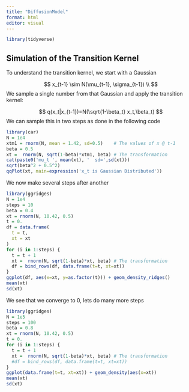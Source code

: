 ```yaml
---
title: "DiffusionModel"
format: html
editor: visual
---
```


```r
library(tidyverse)

```

## Simulation of the Transition Kernel

To understand the transition kernel, we start with a Gaussian

$$
x_{t-1} \sim N(\mu_{t-1}, \sigma_{t-1}) \\
$$We sample a single number from that Gaussian and apply the transition kernel:

$$
 q(x_t|x_{t-1})=N(\sqrt{1-\beta_t} x_t,\beta_t)
$$ We can sample this in two steps as done in the following code

```r
library(car)
N = 1e4
xtm1 = rnorm(N, mean = 1.42, sd=0.5)    # The values of x @ t-1
beta = 0.5
xt =  rnorm(N, sqrt(1-beta)*xtm1, beta) # The transformation
cat(paste0('mu_t ', mean(xt), '  sd=',sd(xt)))
sqrt(beta^2 + 0.5^2)
qqPlot(xt, main=expression('x_t is Gaussian Distributed'))
```

We now make several steps after another

```r
library(ggridges)
N = 1e4
steps = 10
beta = 0.4
xt = rnorm(N, 10.42, 0.5)  
t = 0.
df = data.frame(
  t = t,
  xt = xt
)
for (i in 1:steps) {
  t = t + 1
  xt =  rnorm(N, sqrt(1-beta)*xt, beta) # The transformation
  df = bind_rows(df, data.frame(t=t, xt=xt))
}
ggplot(df, aes(x=xt, y=as.factor(t))) + geom_density_ridges()
mean(xt)
sd(xt)
```

We see that we converge to 0, lets do many more steps

```r
library(ggridges)
N = 1e5
steps = 100
beta = 0.8
xt = rnorm(N, 10.42, 0.5)  
t = 0.
for (i in 1:steps) {
  t = t + 1
  xt =  rnorm(N, sqrt(1-beta)*xt, beta) # The transformation
  #df = bind_rows(df, data.frame(t=t, xt=xt))
}
ggplot(data.frame(t=t, xt=xt)) + geom_density(aes(x=xt))
mean(xt)
sd(xt)
```
